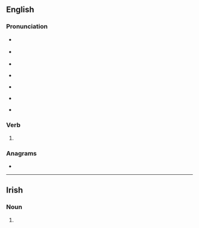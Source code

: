 ==English==

===Pronunciation===
* {{a|GenAm}} {{IPA|en|/ʃɔɹn/}}
* {{a|RP}} {{IPA|en|/ʃɔːn/}}
* {{audio|en|LL-Q1860 (eng)-Vealhurl-shorn.wav ‎|Audio (UK)}}
* {{a|rhotic|horse-hoarse}} {{IPA|en|/ʃo(ː)ɹn/}}
* {{a|nonrhotic|horse-hoarse}} {{IPA|en|/ʃoən/}}
* {{rhymes|en|ɔː(ɹ)n}}
* {{homophones|en|Sean|Shawn|Shaun}} {{qualifier|[[non-rhotic]] accents with the horse–hoarse merger}}

===Verb===
{{head|en|verb form}}

# {{inflection of|en|shear||past|part}}

===Anagrams===
* {{anagrams|en|a=hnors|Horns|NRHOs|Rohns|Snohr|horns|shnor}}

----

==Irish==

===Noun===
{{head|ga|mutated noun|g=m}}

# {{lenition of|ga|sorn}}